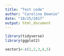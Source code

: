 ```yaml
---
title: "Test code"
author: "Carolina Downie"
date: "10/25/2017"
output: html_document
---
```

```r
library(tidyverse)
library(ggplot2)
```


```r

vector1<-c(1,2,3,4,5)
```
